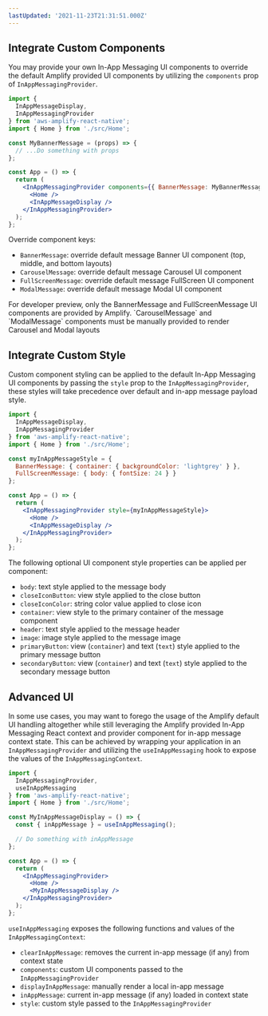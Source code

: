 ```yaml
---
lastUpdated: '2021-11-23T21:31:51.000Z'
---
```

## Integrate Custom Components

You may provide your own In-App Messaging UI components to override the default Amplify provided UI components by utilizing the `components` prop of `InAppMessagingProvider`.

```jsx
import {
  InAppMessageDisplay,
  InAppMessagingProvider
} from 'aws-amplify-react-native';
import { Home } from './src/Home';

const MyBannerMessage = (props) => {
  // ...Do something with props
};

const App = () => {
  return (
    <InAppMessagingProvider components={{ BannerMessage: MyBannerMessage }}>
      <Home />
      <InAppMessageDisplay />
    </InAppMessagingProvider>
  );
};
```

Override component keys:

- `BannerMessage`: override default message Banner UI component (top, middle, and bottom layouts)
- `CarouselMessage`: override default message Carousel UI component
- `FullScreenMessage`: override default message FullScreen UI component
- `ModalMessage`: override default message Modal UI component

<Callout informational>
  For developer preview, only the BannerMessage and FullScreenMessage UI
  components are provided by Amplify. `CarouselMessage` and `ModalMessage`
  components must be manually provided to render Carousel and Modal layouts
</Callout>

## Integrate Custom Style

Custom component styling can be applied to the default In-App Messaging UI components by passing the `style` prop to the `InAppMessagingProvider`, these styles will take precedence over default and in-app message payload style.

```jsx
import {
  InAppMessageDisplay,
  InAppMessagingProvider
} from 'aws-amplify-react-native';
import { Home } from './src/Home';

const myInAppMessageStyle = {
  BannerMessage: { container: { backgroundColor: 'lightgrey' } },
  FullScreenMessage: { body: { fontSize: 24 } }
};

const App = () => {
  return (
    <InAppMessagingProvider style={myInAppMessageStyle}>
      <Home />
      <InAppMessageDisplay />
    </InAppMessagingProvider>
  );
};
```

The following optional UI component style properties can be applied per component:

- `body`: text style applied to the message body
- `closeIconButton`: view style applied to the close button
- `closeIconColor`: string color value applied to close icon
- `container`: view style to the primary container of the message component
- `header`: text style applied to the message header
- `image`: image style applied to the message image
- `primaryButton`: view (`container`) and text (`text`) style applied to the primary message button
- `secondaryButton`: view (`container`) and text (`text`) style applied to the secondary message button

## Advanced UI

In some use cases, you may want to forego the usage of the Amplify default UI handling altogether while still leveraging the Amplify provided In-App Messaging React context and provider component for in-app message context state. This can be achieved by wrapping your application in an `InAppMessagingProvider` and utilizing the `useInAppMessaging` hook to expose the values of the `InAppMessagingContext`.

```jsx
import {
  InAppMessagingProvider,
  useInAppMessaging
} from 'aws-amplify-react-native';
import { Home } from './src/Home';

const MyInAppMessageDisplay = () => {
  const { inAppMessage } = useInAppMessaging();

  // Do something with inAppMessage
};

const App = () => {
  return (
    <InAppMessagingProvider>
      <Home />
      <MyInAppMessageDisplay />
    </InAppMessagingProvider>
  );
};
```

`useInAppMessaging` exposes the following functions and values of the `InAppMessagingContext`:

- `clearInAppMessage`: removes the current in-app message (if any) from context state
- `components`: custom UI components passed to the `InAppMessagingProvider`
- `displayInAppMessage`: manually render a local in-app message
- `inAppMessage`: current in-app message (if any) loaded in context state
- `style`: custom style passed to the `InAppMessagingProvider`
